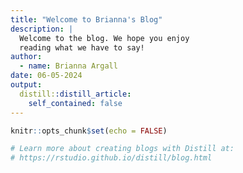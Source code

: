 ```yaml
---
title: "Welcome to Brianna's Blog"
description: |
  Welcome to the blog. We hope you enjoy 
  reading what we have to say!
author:
  - name: Brianna Argall
date: 06-05-2024
output:
  distill::distill_article:
    self_contained: false
---
```


```r
knitr::opts_chunk$set(echo = FALSE)

# Learn more about creating blogs with Distill at:
# https://rstudio.github.io/distill/blog.html

```



